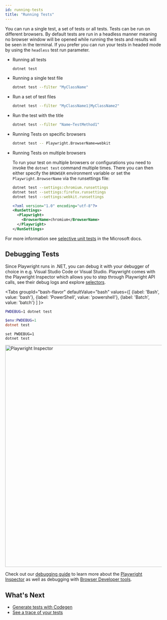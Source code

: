 ```yaml
---
id: running-tests
title: "Running Tests"
---
```


You can run a single test, a set of tests or all tests. Tests can be run on different browsers. By default tests are run in a headless manner meaning no browser window will be opened while running the tests and results will be seen in the terminal. If you prefer you can run your tests in headed mode by using the `headless` test run parameter.
- Running all tests
  
  ```bash
  dotnet test
  ```
  
- Running a single test file
  
  ```bash
  dotnet test --filter "MyClassName"
  ```
  
- Run a set of test files
  
  ```bash
  dotnet test --filter "MyClassName1|MyClassName2"
  ```
  
- Run the test with the title
  
  ```bash
  dotnet test --filter "Name~TestMethod1"
  ```
  
- Running Tests on specific browsers
  
  ```bash
  dotnet test -- Playwright.BrowserName=webkit
  ```
  
- Running Tests on multiple browsers
  
  To run your test on multiple browsers or configurations you need to invoke the `dotnet test` command multiple times. There you can then either specify the `BROWSER` environment variable or set the `Playwright.BrowserName` via the runsettings file:
  
  ```bash
  dotnet test --settings:chromium.runsettings
  dotnet test --settings:firefox.runsettings
  dotnet test --settings:webkit.runsettings
  ```
  
  ```xml
  <?xml version="1.0" encoding="utf-8"?>
  <RunSettings>
    <Playwright>
      <BrowserName>chromium</BrowserName>
    </Playwright>
  </RunSettings>
  ```
  
For more information see [selective unit tests](https://docs.microsoft.com/en-us/dotnet/core/testing/selective-unit-tests?pivots=mstest) in the Microsoft docs.

## Debugging Tests

Since Playwright runs in .NET, you can debug it with your debugger of choice in e.g. Visual Studio Code or Visual Studio. Playwright comes with the Playwright Inspector which allows you to step through Playwright API calls, see their debug logs and explore [selectors](./selectors.mdx).

<Tabs
  groupId="bash-flavor"
  defaultValue="bash"
  values={[
    {label: 'Bash', value: 'bash'},
    {label: 'PowerShell', value: 'powershell'},
    {label: 'Batch', value: 'batch'}
  ]
}>
<TabItem value="bash">

```bash
PWDEBUG=1 dotnet test
```

</TabItem>
<TabItem value="powershell">

```powershell
$env:PWDEBUG=1
dotnet test
```

</TabItem>
<TabItem value="batch">

```batch
set PWDEBUG=1
dotnet test
```

</TabItem>
</Tabs>

<img width="712" alt="Playwright Inspector" src="https://user-images.githubusercontent.com/883973/108614092-8c478a80-73ac-11eb-9597-67dfce110e00.png"></img>

Check out our [debugging guide](./debug.mdx) to learn more about the [Playwright Inspector](./debug.mdx#playwright-inspector) as well as debugging with [Browser Developer tools](./debug.mdx#browser-developer-tools).

## What's Next
- [Generate tests with Codegen](./codegen.mdx)
- [See a trace of your tests](./trace-viewer-intro.mdx)


[Accessibility]: /api/class-accessibility.mdx "Accessibility"
[APIRequest]: /api/class-apirequest.mdx "APIRequest"
[APIRequestContext]: /api/class-apirequestcontext.mdx "APIRequestContext"
[APIResponse]: /api/class-apiresponse.mdx "APIResponse"
[APIResponseAssertions]: /api/class-apiresponseassertions.mdx "APIResponseAssertions"
[Browser]: /api/class-browser.mdx "Browser"
[BrowserContext]: /api/class-browsercontext.mdx "BrowserContext"
[BrowserType]: /api/class-browsertype.mdx "BrowserType"
[ConsoleMessage]: /api/class-consolemessage.mdx "ConsoleMessage"
[Dialog]: /api/class-dialog.mdx "Dialog"
[Download]: /api/class-download.mdx "Download"
[ElementHandle]: /api/class-elementhandle.mdx "ElementHandle"
[FileChooser]: /api/class-filechooser.mdx "FileChooser"
[FormData]: /api/class-formdata.mdx "FormData"
[Frame]: /api/class-frame.mdx "Frame"
[FrameLocator]: /api/class-framelocator.mdx "FrameLocator"
[JSHandle]: /api/class-jshandle.mdx "JSHandle"
[Keyboard]: /api/class-keyboard.mdx "Keyboard"
[Locator]: /api/class-locator.mdx "Locator"
[LocatorAssertions]: /api/class-locatorassertions.mdx "LocatorAssertions"
[Mouse]: /api/class-mouse.mdx "Mouse"
[Page]: /api/class-page.mdx "Page"
[PageAssertions]: /api/class-pageassertions.mdx "PageAssertions"
[Playwright]: /api/class-playwright.mdx "Playwright"
[PlaywrightAssertions]: /api/class-playwrightassertions.mdx "PlaywrightAssertions"
[Request]: /api/class-request.mdx "Request"
[Response]: /api/class-response.mdx "Response"
[Route]: /api/class-route.mdx "Route"
[Selectors]: /api/class-selectors.mdx "Selectors"
[TimeoutError]: /api/class-timeouterror.mdx "TimeoutError"
[Touchscreen]: /api/class-touchscreen.mdx "Touchscreen"
[Tracing]: /api/class-tracing.mdx "Tracing"
[Video]: /api/class-video.mdx "Video"
[WebSocket]: /api/class-websocket.mdx "WebSocket"
[WebSocketFrame]: /api/class-websocketframe.mdx "WebSocketFrame"
[Worker]: /api/class-worker.mdx "Worker"
[Element]: https://developer.mozilla.org/en-US/docs/Web/API/element "Element"
[EvaluationArgument]: /evaluating.mdx#evaluation-argument "EvaluationArgument"
[Promise]: https://developer.mozilla.org/en-US/docs/Web/JavaScript/Reference/Global_Objects/Promise "Promise"
[iterator]: https://developer.mozilla.org/en-US/docs/Web/JavaScript/Reference/Iteration_protocols "Iterator"
[origin]: https://developer.mozilla.org/en-US/docs/Glossary/Origin "Origin"
[selector]: https://developer.mozilla.org/en-US/docs/Web/CSS/CSS_Selectors "selector"
[Serializable]: https://developer.mozilla.org/en-US/docs/Web/JavaScript/Reference/Global_Objects/JSON/stringify#Description "Serializable"
[UIEvent.detail]: https://developer.mozilla.org/en-US/docs/Web/API/UIEvent/detail "UIEvent.detail"
[UnixTime]: https://en.wikipedia.org/wiki/Unix_time "Unix Time"
[xpath]: https://developer.mozilla.org/en-US/docs/Web/XPath "xpath"

[bool]: https://docs.microsoft.com/en-us/dotnet/api/system.boolean "bool"
[double]: https://docs.microsoft.com/en-us/dotnet/api/system.double "double"
[byte]: https://docs.microsoft.com/en-us/dotnet/api/system.byte "byte"
[int]: https://docs.microsoft.com/en-us/dotnet/api/system.int32 "int"
[void]: https://docs.microsoft.com/en-us/dotnet/csharp/language-reference/builtin-types/void "void"
[string]: https://docs.microsoft.com/en-us/dotnet/api/system.string "string"
[URL]: https://nodejs.org/api/url.html "URL"
[Regex]: https://docs.microsoft.com/en-us/dotnet/api/system.text.regularexpressions.regex "Regex"

[Action]: https://docs.microsoft.com/en-us/dotnet/api/system.action-1 "Action"
[Func]: https://docs.microsoft.com/en-us/dotnet/api/system.func-2 "Func"
[IEnumerable]: https://docs.microsoft.com/en-us/dotnet/api/system.collections.ienumerable "IEnumerable"
[IDictionary]: https://docs.microsoft.com/en-us/dotnet/api/system.collections.idictionary "IDictionary"
[Task]: https://docs.microsoft.com/en-us/dotnet/api/system.threading.tasks.task?view=net-5.0 "Task"
[IReadOnlyDictionary]: https://docs.microsoft.com/en-us/dotnet/api/system.collections.generic.ireadonlydictionary-2 "IReadOnlyDictionary"
[JsonElement]: https://docs.microsoft.com/en-us/dotnet/api/system.text.json.jsonelement "JsonElement"

[all available image tags]: https://mcr.microsoft.com/en-us/product/playwright/dotnet/about "all available image tags"
[Docker Hub]: https://hub.docker.com/_/microsoft-playwright-dotnet "Docker Hub"
[Dockerfile.focal]: https://github.com/microsoft/playwright-dotnet/blob/main/utils/docker/Dockerfile.focal "Dockerfile.focal"
